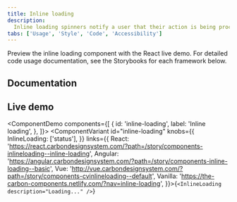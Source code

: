 ```yaml
---
title: Inline loading
description:
  Inline loading spinners notify a user that their action is being processed.
tabs: ['Usage', 'Style', 'Code', 'Accessibility']
---
```


<PageDescription>

Preview the inline loading component with the React live demo. For detailed code
usage documentation, see the Storybooks for each framework below.

</PageDescription>

## Documentation

<Row className="resource-card-group">
<Column colLg={4} colMd={4} noGutterSm>
  <ResourceCard
    subTitle="React"
    href="https://react.carbondesignsystem.com/?path=/story/components-inlineloading--inline-loading"
    >

<MdxIcon name="react" />

  </ResourceCard>
</Column>
<Column colLg={4} colMd={4} noGutterSm>
  <ResourceCard
      subTitle="Angular (Community)"
      href="https://angular.carbondesignsystem.com/?path=/story/components-inline-loading--basic"
      >

<MdxIcon name="angular" />

  </ResourceCard>
</Column>
<Column colLg={4} colMd={4} noGutterSm>
  <ResourceCard
      subTitle="Vue (Community)"
      href="http://vue.carbondesignsystem.com/?path=/story/components-cvinlineloading--default"
      >

<MdxIcon name="vue" />

  </ResourceCard>
</Column>
</Row>

## Live demo

<ComponentDemo
  components={[
    {
      id: 'inline-loading',
      label: 'Inline loading',
    },
  ]}>
  <ComponentVariant
    id="inline-loading"
    knobs={{
      InlineLoading: ['status'],
    }}
    links={{
      React:
        'https://react.carbondesignsystem.com/?path=/story/components-inlineloading--inline-loading',
      Angular:
        'https://angular.carbondesignsystem.com/?path=/story/components-inline-loading--basic',
      Vue:
        'http://vue.carbondesignsystem.com/?path=/story/components-cvinlineloading--default',
      Vanilla: 'https://the-carbon-components.netlify.com/?nav=inline-loading',
    }}>{`
    <InlineLoading description="Loading..." />
  `}</ComponentVariant>
</ComponentDemo>

